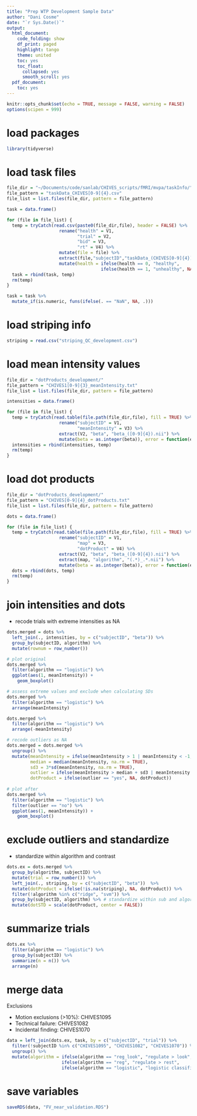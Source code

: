 ```yaml
---
title: "Prep WTP Development Sample Data"
author: "Dani Cosme"
date: "`r Sys.Date()`"
output:
  html_document:
    code_folding: show
    df_print: paged
    highlight: tango
    theme: united
    toc: yes
    toc_float:
      collapsed: yes
      smooth_scroll: yes
  pdf_document:
    toc: yes
---
```


```r
knitr::opts_chunk$set(echo = TRUE, message = FALSE, warning = FALSE)
options(scipen = 999)
```

# load packages
```r
library(tidyverse)
```

# load task files
```r
file_dir = "~/Documents/code/sanlab/CHIVES_scripts/fMRI/mvpa/taskInfo/"
file_pattern = "taskData_CHIVES[0-9]{4}.csv"
file_list = list.files(file_dir, pattern = file_pattern)

task = data.frame()

for (file in file_list) {
  temp = tryCatch(read.csv(paste0(file_dir,file), header = FALSE) %>%
                    rename("health" = V1,
                           "trial" = V2,
                           "bid" = V3,
                           "rt" = V4) %>%
                    mutate(file = file) %>%
                    extract(file,"subjectID","taskData_(CHIVES[0-9]{4}).csv") %>%
                    mutate(health = ifelse(health == 0, "healthy",
                                    ifelse(health == 1, "unhealthy", NA))), error = function(e) message(file))
  task = rbind(task, temp)
  rm(temp)
}

task = task %>%
  mutate_if(is.numeric, funs(ifelse(. == "NaN", NA, .)))
```

# load striping info
```r
striping = read.csv("striping_QC_development.csv")
```

# load mean intensity values
```r
file_dir = "dotProducts_development/"
file_pattern = "CHIVES1[0-9]{3}_meanIntensity.txt"
file_list = list.files(file_dir, pattern = file_pattern)

intensities = data.frame()

for (file in file_list) {
  temp = tryCatch(read.table(file.path(file_dir,file), fill = TRUE) %>%
                    rename("subjectID" = V1,
                           "meanIntensity" = V3) %>%
                    extract(V2, "beta", "beta_([0-9]{4}).nii") %>%
                    mutate(beta = as.integer(beta)), error = function(e) message(file))
  intensities = rbind(intensities, temp)
  rm(temp)
}
```

# load dot products
```r
file_dir = "dotProducts_development/"
file_pattern = "CHIVES[0-9]{4}_dotProducts.txt"
file_list = list.files(file_dir, pattern = file_pattern)

dots = data.frame()

for (file in file_list) {
  temp = tryCatch(read.table(file.path(file_dir,file), fill = TRUE) %>%
                    rename("subjectID" = V1,
                           "map" = V3,
                           "dotProduct" = V4) %>%
                    extract(V2, "beta", "beta_([0-9]{4}).nii") %>%
                    extract(map, "algorithm", "(.*)_.*.nii") %>%
                    mutate(beta = as.integer(beta)), error = function(e) message(file))
  dots = rbind(dots, temp)
  rm(temp)
}
```

# join intensities and dots
* recode trials with extreme intensities as NA
```r
dots.merged = dots %>%
  left_join(., intensities, by = c("subjectID", "beta")) %>%
  group_by(subjectID, algorithm) %>%
  mutate(rownum = row_number())

# plot original
dots.merged %>%
  filter(algorithm == "logistic") %>%
  ggplot(aes(1, meanIntensity)) +
    geom_boxplot()

# assess extreme values and exclude when calculating SDs
dots.merged %>%
  filter(algorithm == "logistic") %>%
  arrange(meanIntensity)

dots.merged %>%
  filter(algorithm == "logistic") %>%
  arrange(-meanIntensity)

# recode outliers as NA
dots.merged = dots.merged %>%
  ungroup() %>%
  mutate(meanIntensity = ifelse(meanIntensity > 1 | meanIntensity < -1, NA, meanIntensity),
         median = median(meanIntensity, na.rm = TRUE),
         sd3 = 3*sd(meanIntensity, na.rm = TRUE),
         outlier = ifelse(meanIntensity > median + sd3 | meanIntensity < median - sd3, "yes", "no"),
         dotProduct = ifelse(outlier == "yes", NA, dotProduct))
  
# plot after
dots.merged %>%
  filter(algorithm == "logistic") %>%
  filter(outlier == "no") %>%
  ggplot(aes(1, meanIntensity)) +
    geom_boxplot()
```

# exclude outliers and standardize
* standardize within algorithm and contrast
```r
dots.ex = dots.merged %>%
  group_by(algorithm, subjectID) %>%
  mutate(trial = row_number()) %>%
  left_join(., striping, by = c("subjectID", "beta"))  %>%
  mutate(dotProduct = ifelse(!is.na(striping), NA, dotProduct)) %>%
  filter(!algorithm %in% c("ridge", "svm")) %>%
  group_by(subjectID, algorithm) %>% # standardize within sub and algorithm
  mutate(dotSTD = scale(dotProduct, center = FALSE))
```

# summarize trials
```r
dots.ex %>%
  filter(algorithm == "logistic") %>%
  group_by(subjectID) %>%
  summarize(n = n()) %>%
  arrange(n)
```

# merge data
Exclusions

* Motion exclusions (>10%): CHIVES1095
* Technical failure: CHIVES1082
* Incidental finding: CHIVES1070

```r
data = left_join(dots.ex, task, by = c("subjectID", "trial")) %>%
  filter(!subjectID %in% c("CHIVES1095", "CHIVES1082", "CHIVES1070")) %>%
  ungroup() %>%
  mutate(algorithm = ifelse(algorithm == "reg_look", "regulate > look", 
                     ifelse(algorithm == "reg", "regulate > rest", 
                     ifelse(algorithm == "logistic", "logistic classifier", algorithm))))
```

# save variables
```r
saveRDS(data, "FV_near_validation.RDS")
```